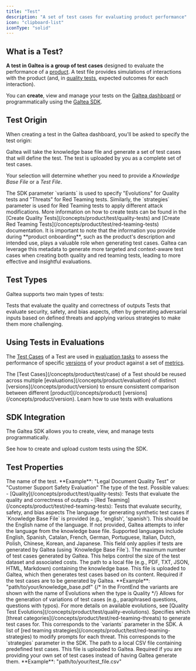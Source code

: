 ```yaml
---
title: "Test"
description: "A set of test cases for evaluating product performance"
icon: "clipboard-list"
iconType: "solid"
---
```



## What is a Test?

**A test in Galtea is a group of test cases** designed to evaluate the performance of a [product](/concepts/product). A test file provides simulations of interactions with the product (and, in [quality tests](/concepts/product/test/quality-tests), expected outcomes for each interaction).

You can **create**, view and manage your tests on the [Galtea dashboard](https://platform.galtea.ai/) or programmatically using the [Galtea SDK](/sdk/api/test/service).

## Test Origin

When creating a test in the Galtea dashboard, you'll be asked to specify the test origin:

<CardGroup cols={2}>
  <Card title="Generated" icon="wand-magic-sparkles">
    Galtea will take the knowledge base file and generate a set of test cases that will define the test.
  </Card>
  <Card title="Uploaded" icon="file-arrow-up">
    The test is uploaded by you as a complete set of test cases.
  </Card>
</CardGroup>

Your selection will determine whether you need to provide a *Knowledge Base File* or a *Test File*.

<Info>
  The SDK parameter `variants` is used to specify "Evolutions" for Quality tests and "Threats" for Red Teaming tests. Similarly, the `strategies` parameter is used for Red Teaming tests to apply different attack modifications.
</Info>

<Info>
  More information on how to create tests can be found in the [Create Quality Tests](/concepts/product/test/quality-tests) and [Create Red Teaming Tests](/concepts/product/test/red-teaming-tests) documentation.
</Info>

<Note>
  It is important to note that the information you provide during **product onboarding**, such as the product's description and intended use, plays a valuable role when generating test cases. Galtea can leverage this metadata to generate more targeted and context-aware test cases when creating both quality and red teaming tests, leading to more effective and insightful evaluations.
</Note>

## Test Types

Galtea supports two main types of tests:

<CardGroup cols={2}>
  <Card title="Quality Tests" icon="star" href="/concepts/product/test/quality-tests">
    Tests that evaluate the quality and correctness of outputs
  </Card>
  <Card title="Red Teaming Tests" icon="shield-halved" href="/concepts/product/test/red-teaming-tests">
    Tests that evaluate security, safety, and bias aspects, often by generating adversarial inputs based on defined threats and applying various strategies to make them more challenging.
  </Card>
</CardGroup>

## Using Tests in Evaluations

The [Test Cases](/concepts/product/test/case) of a Test are used in [evaluation tasks](/concepts/product/evaluation/task) to assess the performance of specific [versions](/concepts/product/version) of your product against a set of [metrics](/concepts/metric-type).

<Warning>
  The [Test Cases](/concepts/product/test/case) of a Test should be reused across multiple [evaluations](/concepts/product/evaluation) of distinct [versions](/concepts/product/version) to ensure consistent comparison between different [product](/concepts/product) [versions](/concepts/product/version).
</Warning>

<Card title="Using Tests in Evaluations" icon="badge-check" iconType="solid" href="/concepts/product/evaluation">
  Learn how to use tests with evaluations
</Card>

## SDK Integration

The Galtea SDK allows you to create, view, and manage tests programmatically.

<CardGroup cols={2}>
  <SDKTestServiceCard />
  <Card title="Create a Custom Test" icon="clipboard-list" href="/sdk/examples/create-test">
    See how to create and upload custom tests using the SDK.
  </Card>
</CardGroup>

## Test Properties

<ResponseField name="Test Name" type="Text" required>
  The name of the test. **Example**: "Legal Document Quality Test" or "Customer Support Safety Evaluation"
</ResponseField>

<ResponseField name="Type" type="Enum" required>
  The type of the test. 
  Possible values:
  - [Quality](/concepts/product/test/quality-tests): Tests that evaluate the quality and correctness of outputs
  - [Red Teaming](/concepts/product/test/red-teaming-tests): Tests that evaluate security, safety, and bias aspects
</ResponseField>

<Tabs>
  <Tab title="Generated">
    <ResponseField name="Language" type="Text">
      The language for generating synthetic test cases if `Knowledge Base File` is provided (e.g., 'english', 'spanish'). This should be the English name of the language. If not provided, Galtea attempts to infer the language from the knowledge base file. Supported languages include English, Spanish, Catalan, French, German, Portuguese, Italian, Dutch, Polish, Chinese, Korean, and Japanese.
      <Note>This field only applies if tests are generated by Galtea (using `Knowledge Base File`).</Note>
    </ResponseField>
    <ResponseField name="Max Test Cases" type="Number">
      The maximum number of test cases generated by Galtea. This helps control the size of the test dataset and associated costs.
    </ResponseField>
    <Tabs>
      <Tab title="Quality">
        <ResponseField name="Knowledge Base File" type="File" required>
          The path to a local file (e.g., PDF, TXT, JSON, HTML, Markdown) containing the knowledge base. This file is uploaded to Galtea, which then generates test cases based on its content. Required if the test cases are to be generated by Galtea. **Example**: "path/to/your/knowledge_base.pdf"
        </ResponseField>
        <ResponseField name="Evolutions" type="List[Enum]">
        {/* In the FrontEnd the variants are shown with the name of Evolutions when the type is Quality */}
          Allows for the generation of variations of test cases (e.g., paraphrased questions, questions with typos). For more details on available evolutions, see [Quality Test Evolutions](/concepts/product/test/quality-evolutions).
        </ResponseField>
      </Tab>      <Tab title="Red Teaming">
        <ResponseField name="Threats" type="List[Enum]" required>
          Specifies which [threat categories](/concepts/product/test/red-teaming-threats) to generate test cases for. This corresponds to the `variants` parameter in the SDK.
        </ResponseField>
        <ResponseField name="Strategies" type="List[Enum]">
          A list of [red teaming strategies](/concepts/product/test/red-teaming-strategies) to modify prompts for each threat. This corresponds to the `strategies` parameter in the SDK.
        </ResponseField>
      </Tab>
    </Tabs>

  </Tab>
  <Tab title="Uploaded">
    <ResponseField name="Test File" type="File" required>
      The path to a local CSV file containing predefined test cases. This file is uploaded to Galtea. Required if you are providing your own set of test cases instead of having Galtea generate them. **Example**: "path/to/your/test_file.csv"
    </ResponseField>
  </Tab>
</Tabs>